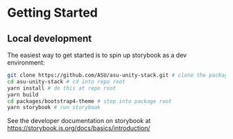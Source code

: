 
<Meta title="Docs|Getting Started/Quick Start" />

# Getting Started

## Local development

The easiest way to get started is to spin up storybook as a dev environment:

```bash
git clone https://github.com/ASU/asu-unity-stack.git # clone the package
cd asu-unity-stack # cd into repo root
yarn install # do this at repo root
yarn build
cd packages/bootstrap4-theme # step into package root
yarn storybook # run storybook
```

See the developer documentation on storybook at https://storybook.js.org/docs/basics/introduction/
